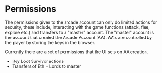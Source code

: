 # Permissions

The permissions given to the arcade account can only do limited actions for security, these include, interacting with the game functions (attack, flee, explore etc.) and transfers to a "master" account.
The "master" account is the account that created the Arcade Account (AA). AA's are controlled by the player by storing the keys in the browser.

Currently there are a set of permissions that the UI sets on AA creation.

- Key Loot Survivor actions
- Transfers of Eth + Lords to master